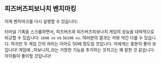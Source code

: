 
## 피즈버즈피보나치 벤치마킹

이제 벤치마크를 다시 실행할 수 있습니다:

<PytestGameFibonacciOutput />

터미널 기록을 스크롤하면서, 피즈버즈와 피즈버즈피보나치 게임의 성능을 대략적으로 비교할 수 있습니다: `1698 ns` vs `56190 ns`. 여러분의 결과는 저와 약간 다를 수 있습니다. 하지만 두 게임 간의 차이는 아마도 50배 정도일 것입니다. 저에게는 충분히 좋아 보입니다! 게임에 _피보나치_라는 거창한 기능을 추가하는 것치고는 꽤 잘한 것 같습니다. 아이들이 좋아할 것입니다!